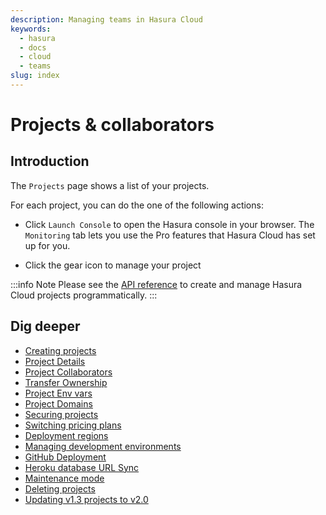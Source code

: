 ```yaml
---
description: Managing teams in Hasura Cloud
keywords:
  - hasura
  - docs
  - cloud
  - teams
slug: index
---
```



# Projects & collaborators

## Introduction

The `Projects` page shows a list of your projects.

<Thumbnail
  src="/img/graphql/cloud/projects/projects-list.png"
  alt="Projects list"
  width="1200px"
/>

For each project, you can do the one of the following actions:

<Thumbnail
  src="/img/graphql/cloud/projects/project-actions.png"
  alt="Project actions"
  width="860px"
/>

- Click `Launch Console` to open the Hasura console in your browser. The `Monitoring` tab lets you use the Pro features that Hasura Cloud has set up for you.

<Thumbnail
  src="/img/graphql/cloud/metrics/monitoring-tab-overview.png"
  alt="Hasura Console: Monitoring tab"
  width="900px"
/>

- Click the gear icon to manage your project

<Thumbnail
  src="/img/graphql/cloud/projects/project-details.png"
  alt="General tab"
  width="900px"
/>

:::info Note 
Please see the [API reference](/graphql/cloud/api-reference.mdx) to create and manage Hasura Cloud projects programmatically. 
:::

## Dig deeper

- [Creating projects](/graphql/cloud/projects/create.mdx)
- [Project Details](/graphql/cloud/projects/details.mdx)
- [Project Collaborators](/graphql/cloud/projects/collaborators.mdx)
- [Transfer Ownership](/graphql/cloud/projects/ownership.mdx)
- [Project Env vars](/graphql/cloud/projects/env-vars.mdx)
- [Project Domains](/graphql/cloud/projects/domains.mdx)
- [Securing projects](/graphql/cloud/projects/secure.mdx)
- [Switching pricing plans](/graphql/cloud/projects/pricing.mdx)
- [Deployment regions](/graphql/cloud/projects/regions.mdx)
- [Managing development environments](/graphql/cloud/projects/environments.mdx)
- [GitHub Deployment](/graphql/cloud/projects/github-integration.mdx)
- [Heroku database URL Sync](/graphql/cloud/projects/heroku-url-sync.mdx)
- [Maintenance mode](/graphql/cloud/projects/maintenance-mode.mdx)
- [Deleting projects](/graphql/cloud/projects/delete.mdx)
- [Updating v1.3 projects to v2.0](/graphql/cloud/projects/move-project-v2.mdx)
